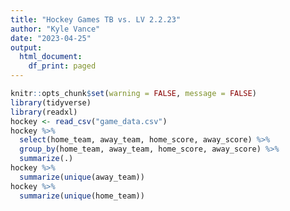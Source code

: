 ```yaml
---
title: "Hockey Games TB vs. LV 2.2.23"
author: "Kyle Vance"
date: "2023-04-25"
output:
  html_document:
    df_print: paged
---
```


```r
knitr::opts_chunk$set(warning = FALSE, message = FALSE)
library(tidyverse)
library(readxl)
hockey <- read_csv("game_data.csv")
hockey %>% 
  select(home_team, away_team, home_score, away_score) %>%  
  group_by(home_team, away_team, home_score, away_score) %>% 
  summarize(.)
hockey %>% 
  summarize(unique(away_team))
hockey %>% 
  summarize(unique(home_team))
```

